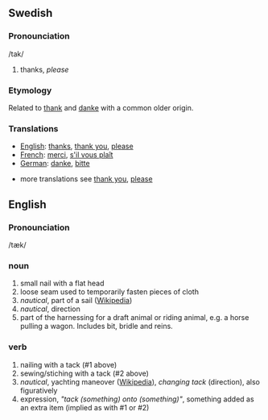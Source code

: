 ==Swedish==
===Pronounciation===
/tak/
#thanks, ''please''
===Etymology===
Related to [[thank]] and [[danke]] with a common older origin.
===Translations===
*[[English]]: [[thanks]], [[thank you]], [[please]]
*[[French]]: [[merci]], [[s'il vous plaît]]
*[[German]]: [[danke]], [[bitte]]

*more translations see [[thank you]], [[please]]

==English==
===Pronounciation===
/tæk/
===noun===
#small nail with a flat head
#loose seam used to temporarily fasten pieces of cloth
#''nautical'', part of a sail ([[en:tack|Wikipedia]])
#''nautical'', direction
#part of the harnessing for a draft animal or riding animal, e.g. a horse pulling a wagon. Includes bit, bridle and reins.
===verb===
#nailing with a tack (#1 above)
#sewing/stiching with a tack (#2 above)
#''nautical'', yachting maneover ([[en:tack|Wikipedia]]), ''changing tack'' (direction), also figuratively
#expression, ''"tack (something) onto (something)"'', something added as an extra item (implied as with #1 or #2)